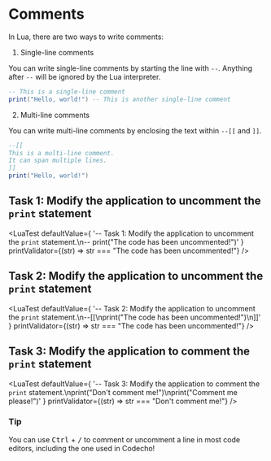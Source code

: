 
# Comments

In Lua, there are two ways to write comments:

1. Single-line comments

You can write single-line comments by starting the line with `--`. Anything after `--` will be ignored by the Lua interpreter.

```lua
-- This is a single-line comment
print("Hello, world!") -- This is another single-line comment
```

2. Multi-line comments

You can write multi-line comments by enclosing the text within `--[[` and `]]`.

```lua
--[[
This is a multi-line comment.
It can span multiple lines.
]]
print("Hello, world!")
```

## Task 1: Modify the application to uncomment the `print` statement

<LuaTest
  defaultValue={
    '-- Task 1: Modify the application to uncomment the `print` statement.\n-- print("The code has been uncommented!")'
  }
  printValidator={(str) => str === "The code has been uncommented!"}
/>

## Task 2: Modify the application to uncomment the `print` statement

<LuaTest
  defaultValue={
    '-- Task 2: Modify the application to uncomment the `print` statement.\n--[[\nprint("The code has been uncommented!")\n]]'
  }
  printValidator={(str) => str === "The code has been uncommented!"}
/>

## Task 3: Modify the application to comment the `print` statement

<LuaTest
  defaultValue={
    '-- Task 3: Modify the application to comment the `print` statement.\nprint("Don\'t comment me!")\nprint("Comment me please!")'
  }
  printValidator={(str) => str === "Don't comment me!"}
/>

### Tip

You can use <kbd>Ctrl</kbd> + <kbd>/</kbd> to comment or uncomment a line in most code editors, including the one used in Codecho!
